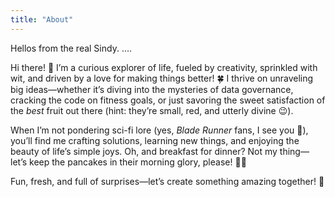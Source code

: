 ```yaml
---
title: "About"
---
```


Hellos from the real Sindy. ....

Hi there! 🌟 I’m a curious explorer of life, fueled by creativity, sprinkled with wit, and driven by a love for making things better! 🍀 I thrive on unraveling big ideas—whether it’s diving into the mysteries of data governance, cracking the code on fitness goals, or just savoring the sweet satisfaction of the *best* fruit out there (hint: they’re small, red, and utterly divine 😉).

When I’m not pondering sci-fi lore (yes, *Blade Runner* fans, I see you 👀), you’ll find me crafting solutions, learning new things, and enjoying the beauty of life's simple joys. Oh, and breakfast for dinner? Not my thing—let’s keep the pancakes in their morning glory, please! 🥞🌅

Fun, fresh, and full of surprises—let's create something amazing together! 💫
